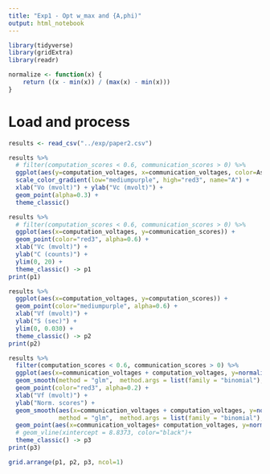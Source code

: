 ```yaml
---
title: "Exp1 - Opt w_max and {A,phi)"
output: html_notebook
---
```


```r
library(tidyverse)
library(gridExtra)
library(readr)

normalize <- function(x) {
    return ((x - min(x)) / (max(x) - min(x)))
}
```

# Load and process

```r
results <- read_csv("../exp/paper2.csv")
```

```r
results %>% 
  # filter(computation_scores < 0.6, communication_scores > 0) %>%
  ggplot(aes(y=computation_voltages, x=communication_voltages, color=As)) +
  scale_color_gradient(low="mediumpurple", high="red3", name="A") +
  xlab("Vo (mvolt)") + ylab("Vc (mvolt)") +
  geom_point(alpha=0.3) + 
  theme_classic()
```


```r
results %>% 
  # filter(computation_scores < 0.6, communication_scores > 0) %>%
  ggplot(aes(x=computation_voltages, y=communication_scores)) +
  geom_point(color="red3", alpha=0.6) + 
  xlab("Vc (mvolt)") +
  ylab("C (counts)") +
  ylim(0, 20) +
  theme_classic() -> p1
print(p1)
```

```r
results %>% 
  ggplot(aes(x=computation_voltages, y=computation_scores)) +
  geom_point(color="mediumpurple", alpha=0.6) + 
  xlab("Vf (mvolt)") +
  ylab("S (sec)") +
  ylim(0, 0.030) +
  theme_classic() -> p2
print(p2)
```


```r
results %>% 
  filter(computation_scores < 0.6, communication_scores > 0) %>%
  ggplot(aes(x=communication_voltages + computation_voltages, y=normalize(communication_scores))) +
  geom_smooth(method = "glm",  method.args = list(family = "binomial"), color="red3", alpha=0.5, se=FALSE) + 
  geom_point(color="red3", alpha=0.2) + 
  xlab("Vf (mvolt)") +
  ylab("Norm. scores") +
  geom_smooth(aes(x=communication_voltages + computation_voltages, y=normalize(computation_scores)), 
              method = "glm",  method.args = list(family = "binomial"), color="mediumpurple", se=FALSE) + 
  geom_point(aes(x=communication_voltages+ computation_voltages, y=normalize(computation_scores)), color="mediumpurple", alpha=0.2) + 
  # geom_vline(xintercept = 8.8373, color="black")+
  theme_classic() -> p3
print(p3)
```


```r
grid.arrange(p1, p2, p3, ncol=1)

```